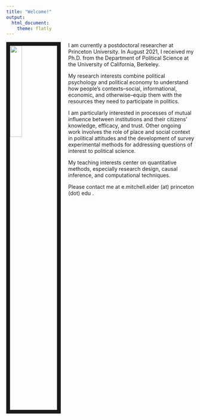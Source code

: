 ```yaml
---
title: "Welcome!"
output:
  html_document:
    theme: flatly
---
```


<link rel="stylesheet" href="papercss/dist/paper.css" type="text/css">

<img src="elder_headshot.jpg" style="width:25%; border:10px solid; margin-right: 20px" align="left">

I am currently a postdoctoral researcher at Princeton University. In August 2021, I received my Ph.D. from the Department of Political Science at the University of California, Berkeley. 

My research interests combine political psychology and political economy to understand how people's contexts--social, informational, economic, and otherwise--equip them with the resources they need to participate in politics. 

I am particularly interested in processes of mutual influence between institutions and their citizens' knowledge, efficacy, and trust. Other ongoing work involves the role of place and social context in political attitudes and the development of survey experimental methods for addressing questions of interest to political science. 

My teaching interests center on quantitative methods, especially research design, causal inference, and computational techniques. 

Please contact me at e.mitchell.elder (at) princeton (dot) edu .